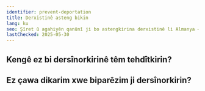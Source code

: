 ```yaml
---
identifier: prevent-deportation
title: Derxistinê asteng bikin
lang: ku
seo: Şîret û agahiyên qanûnî ji bo astengkirina derxistinê li Almanya – maf, têkiliyên derbasdar û alîkarî ji bo kesên ku têkildar in
lastChecked: 2025-05-30
---
```


## Kengê ez bi dersînorkirinê têm tehdîtkirin?

<Block identifier="deportation-danger" />

## Ez çawa dikarim xwe biparêzim ji dersînorkirin?

<Block identifier="deportation-protection" />

